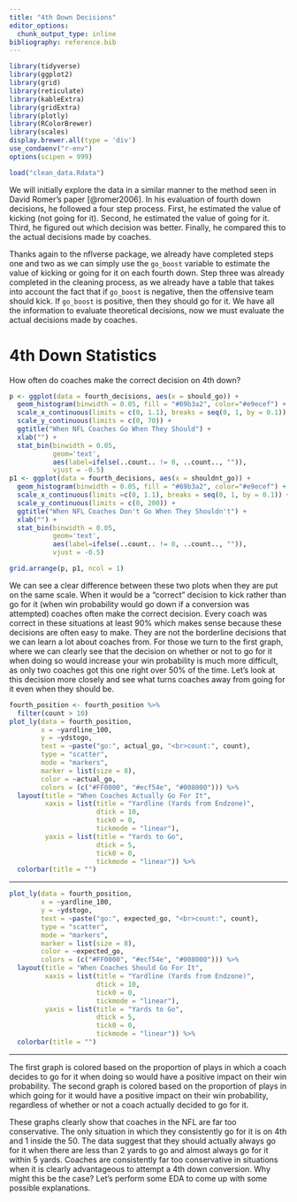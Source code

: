 ```yaml
---
title: "4th Down Decisions"
editor_options: 
  chunk_output_type: inline
bibliography: reference.bib
---
```


```r
library(tidyverse)
library(ggplot2)
library(grid)
library(reticulate)
library(kableExtra)
library(gridExtra)
library(plotly)
library(RColorBrewer)
library(scales)
display.brewer.all(type = 'div')
use_condaenv("r-env")
options(scipen = 999)
```

```r
load("clean_data.Rdata")
```

We will initially explore the data in a similar manner to the method seen in David Romer's paper [@romer2006]. In his evaluation of fourth down decisions, he followed a four step process. First, he estimated the value of kicking (not going for it). Second, he estimated the value of going for it. Third, he figured out which decision was better. Finally, he compared this to the actual decisions made by coaches.

Thanks again to the nflverse package, we already have completed steps one and two as we can simply use the `go_boost` variable to estimate the value of kicking or going for it on each fourth down. Step three was already completed in the cleaning process, as we already have a table that takes into account the fact that if `go_boost` is negative, then the offensive team should kick. If `go_boost` is positive, then they should go for it. We have all the information to evaluate theoretical decisions, now we must evaluate the actual decisions made by coaches.

# 4th Down Statistics

How often do coaches make the correct decision on 4th down?

```r
p <- ggplot(data = fourth_decisions, aes(x = should_go)) + 
  geom_histogram(binwidth = 0.05, fill = "#69b3a2", color="#e9ecef") +
  scale_x_continuous(limits = c(0, 1.1), breaks = seq(0, 1, by = 0.1)) +
  scale_y_continuous(limits = c(0, 70)) +
  ggtitle("When NFL Coaches Go When They Should") +
  xlab("") +
  stat_bin(binwidth = 0.05, 
           geom='text', 
           aes(label=ifelse(..count.. != 0, ..count.., "")), 
           vjust = -0.5)
p1 <- ggplot(data = fourth_decisions, aes(x = shouldnt_go)) + 
  geom_histogram(binwidth = 0.05, fill = "#69b3a2", color="#e9ecef") +
  scale_x_continuous(limits =c(0, 1.1), breaks = seq(0, 1, by = 0.1)) +
  scale_y_continuous(limits = c(0, 200)) +
  ggtitle("When NFL Coaches Don't Go When They Shouldn't") +
  xlab("") +
  stat_bin(binwidth = 0.05, 
           geom='text', 
           aes(label=ifelse(..count.. != 0, ..count.., "")), 
           vjust = -0.5)

grid.arrange(p, p1, ncol = 1)
```

We can see a clear difference between these two plots when they are put on the same scale. When it would be a "correct" decision to kick rather than go for it (when win probability would go down if a conversion was attempted) coaches often make the correct decision. Every coach was correct in these situations at least 90% which makes sense because these decisions are often easy to make. They are not the borderline decisions that we can learn a lot about coaches from. For those we turn to the first graph, where we can clearly see that the decision on whether or not to go for it when doing so would increase your win probability is much more difficult, as only two coaches got this one right over 50% of the time. Let's look at this decision more closely and see what turns coaches away from going for it even when they should be.

```r
fourth_position <- fourth_position %>%
  filter(count > 10)
plot_ly(data = fourth_position, 
        x = ~yardline_100, 
        y = ~ydstogo,
        text = ~paste("go:", actual_go, "<br>count:", count),
        type = "scatter",
        mode = "markers",
        marker = list(size = 8),
        color = ~actual_go,
        colors = (c("#FF0000", "#ecf54e", "#008000"))) %>%
  layout(title = "When Coaches Actually Go For It",
         xaxis = list(title = "Yardline (Yards from Endzone)",
                      dtick = 10,
                      tick0 = 0,
                      tickmode = "linear"),
         yaxis = list(title = "Yards to Go",
                      dtick = 5,
                      tick0 = 0,
                      tickmode = "linear")) %>%
  colorbar(title = "")
```

------------------------------------------------------------------------

```r
plot_ly(data = fourth_position, 
        x = ~yardline_100, 
        y = ~ydstogo,
        text = ~paste("go:", expected_go, "<br>count:", count),
        type = "scatter",
        mode = "markers",
        marker = list(size = 8),
        color = ~expected_go,
        colors = (c("#FF0000", "#ecf54e", "#008000"))) %>%
  layout(title = "When Coaches Should Go For It",
         xaxis = list(title = "Yardline (Yards from Endzone)",
                      dtick = 10,
                      tick0 = 0,
                      tickmode = "linear"),
         yaxis = list(title = "Yards to Go",
                      dtick = 5,
                      tick0 = 0,
                      tickmode = "linear")) %>%
  colorbar(title = "")

```

------------------------------------------------------------------------

The first graph is colored based on the proportion of plays in which a coach decides to go for it when doing so would have a positive impact on their win probability. The second graph is colored based on the proportion of plays in which going for it would have a positive impact on their win probability, regardless of whether or not a coach actually decided to go for it.

These graphs clearly show that coaches in the NFL are far too conservative. The only situation in which they consistently go for it is on 4th and 1 inside the 50. The data suggest that they should actually always go for it when there are less than 2 yards to go and almost always go for it within 5 yards. Coaches are consistently far too conservative in situations when it is clearly advantageous to attempt a 4th down conversion. Why might this be the case? Let's perform some EDA to come up with some possible explanations.
